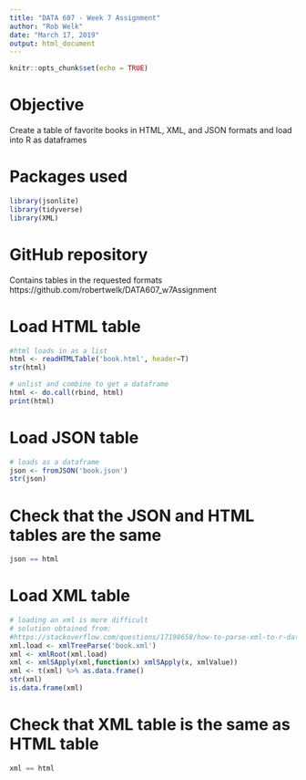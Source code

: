 ---
title: "DATA 607 - Week 7 Assignment"
author: "Rob Welk"
date: "March 17, 2019"
output: html_document
---

```{r setup, include=FALSE}
knitr::opts_chunk$set(echo = TRUE)
```
# Objective
Create a table of favorite books in HTML, XML, and JSON formats and load into R as dataframes  

# Packages used
```{r, message=FALSE, warning=FALSE}
library(jsonlite)
library(tidyverse)
library(XML)
```

# GitHub repository
Contains tables in the requested formats 
https://github.com/robertwelk/DATA607_w7Assignment

# Load HTML table
```{r}
#html loads in as a list
html <- readHTMLTable('book.html', header=T)
str(html)

# unlist and combine to get a dataframe
html <- do.call(rbind, html)
print(html)
```

# Load JSON table
```{r}
# loads as a dataframe
json <- fromJSON('book.json') 
str(json)
```

# Check that the JSON and HTML tables are the same
```{r}
json == html
```

# Load XML table
```{r, warning=FALSE}
# loading an xml is more difficult
# solution obtained from: 
#https://stackoverflow.com/questions/17198658/how-to-parse-xml-to-r-data-frame
xml.load <- xmlTreeParse('book.xml')
xml <- xmlRoot(xml.load)
xml <- xmlSApply(xml,function(x) xmlSApply(x, xmlValue))
xml <- t(xml) %>% as.data.frame() 
str(xml)
is.data.frame(xml)
```

# Check that XML table is the same as HTML table
```{r}
xml == html
```
